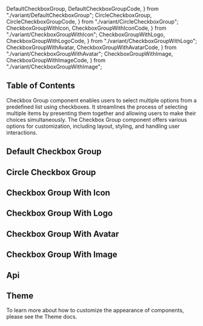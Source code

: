   DefaultCheckboxGroup,
  DefaultCheckboxGroupCode,
} from "./variant/DefaultCheckboxGroup";
  CircleCheckboxGroup,
  CircleCheckboxGroupCode,
} from "./variant/CircleCheckboxGroup";
  CheckboxGroupWithIcon,
  CheckboxGroupWithIconCode,
} from "./variant/CheckboxGroupWithIcon";
  CheckboxGroupWithLogo,
  CheckboxGroupWithLogoCode,
} from "./variant/CheckboxGroupWithLogo";
  CheckboxGroupWithAvatar,
  CheckboxGroupWithAvatarCode,
} from "./variant/CheckboxGroupWithAvatar";
  CheckboxGroupWithImage,
  CheckboxGroupWithImageCode,
} from "./variant/CheckboxGroupWithImage";


## Table of Contents

Checkbox Group component enables users to select multiple options from a predefined list using checkboxes. It streamlines the process of selecting multiple items by presenting them together and allowing users to make their choices simultaneously. The Checkbox Group component offers various options for customization, including layout, styling, and handling user interactions.

## Default Checkbox Group

<CodePreview code={DefaultCheckboxGroupCode}>
  <DefaultCheckboxGroup />
</CodePreview>

## Circle Checkbox Group

<CodePreview code={CircleCheckboxGroupCode}>
  <CircleCheckboxGroup />
</CodePreview>

## Checkbox Group With Icon

<CodePreview code={CheckboxGroupWithIconCode}>
  <CheckboxGroupWithIcon />
</CodePreview>

## Checkbox Group With Logo

<CodePreview code={CheckboxGroupWithLogoCode}>
  <CheckboxGroupWithLogo />
</CodePreview>

## Checkbox Group With Avatar

<CodePreview code={CheckboxGroupWithAvatarCode}>
  <CheckboxGroupWithAvatar />
</CodePreview>

## Checkbox Group With Image

<CodePreview code={CheckboxGroupWithImageCode}>
  <CheckboxGroupWithImage />
</CodePreview>

## Api

<ComponentApi data={checkboxGroupApiData} />

## Theme

To learn more about how to customize the appearance of components, please see the Theme docs.

<CssThemePreview code={useTheme().theme.checkboxGroup} />
